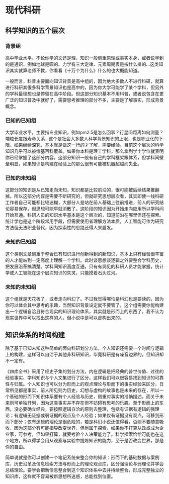 # 现代科研 {#intro}

## 科学知识的五个层次

### 背景组

高中毕业水平。不论你学的文还是理，知识一般侧重原理或事实本身，或者说学到的是通识，例如地球是圆的、力学有三大定律、元素周期表是按什么排的…这类知识其实就算老师不教，你看看《十万个为什么》什么的也大概能知道。

一般而言，科普主要面向知识背景是高中组的，因为绝大多数人不进行科研，就算进行科研其很多科学背景知识也是高中的，因为你大学可能学了某个学科，但另外的学科最理想也是停留在高中阶段。但这部分知识基本不用科普，或者说包含在更广泛的知识普及中就好了，需要思考推理的部分不多，主要是了解事实，形成背景概念。

### 已知的已知组

大学毕业水平。主要指专业知识，例如pm2.5是怎么回事？行星间距离如何测量？端粒长度跟寿命关系…这个是社会大多数人科学背景知识的上限，也是职业化的下限。如果继续深究，基本就是做这一行的才了解，需要经验。目前这个层次的科学知识几乎可以被维基百科覆盖。如果你本科是理工学科，那么拿到学士学位就表明你已经掌握了这部分内容。这部分知识一般有自己的学科框架跟体系，但学科间壁垒明显，如果知识是构建在经验上的那么很有可能被机器超越而失业。

### 已知的未知组

这部分的知识是从已知走向未知，知识都是比较前沿的，很可能被后续结果推翻掉。所以这部分内容是需要不断研究的，但就研究思想层次看，其实即使一线科研工作者自己可能都比较迷糊，大部分人是站在前人基础上往前推进，前人的研究结论容易保存，但思想可能早就消散了。这阶段的知识因为开始走向应用所以学科间开始互通。科研人员的知识水平基本是这个层次的，知道前沿在哪里但还在探索。统计学也是这个阶段常用手段，但需要使用者理解方法本质，人工智能可作为研究方法但无法职业替代，因为探索性的思路还得人来启发。

### 未知的已知组

这个类别文章侧重于整合已有知识进行创新得到的新知识，基本上只有经验很丰富的人才能站到一定高度上理解一个学科。此时谈思想谈逻辑之外要整合学科历史，把发展沿革搞清楚。学科间知识高度互通，只有有洞见的科研人员才能掌握，统计学或人工智能在这个层次知识的失灵，只能摸着石头过河。

### 未知的未知组

这个组就是天花板了，或者走向科幻了。不过我觉得哪怕是科幻也是要读的，因为你可以体会其中思考的乐趣，当然知识背景设定就不要管了。这个组需要你能构建出一个逻辑自洽且符合现实的知识理论体系，其实就是形而上的东西了。我不认为现实世界中可以找出这样的人，但小说中是可以虚构出来的。

## 知识体系的时间构建

除了基于已知未知这种简单的面向科研划分方法，个人知识还需要一个时间与逻辑上的构建，这样可以自洽于其他非科研知识，毕竟科研是有噪音边界的，但知识却不一定有。

《四库全书》采用了经史子集的划分方法，内在逻辑是把经典的普世价值、过往的经验事实、学科知识与个人文集进行了区分，这样我们可以很容易找到知识的可靠性与归属。个人知识也可以分为形而上的观点理论与形而下的事实经验来区分，日常所见都是事实，前人所见则为历史，幻想与虚构的故事也是未来的存在，所以一个基础的形而下知识体系要有个人经验与历史，侧重对事实的准确描述，而关于未来则可单独开列，因为这类事实并不存在但不妨碍有思考的乐趣。至于形而上的东西，没必要确立经典，要按照逻辑自洽的原则去整理，包括有证据有逻辑的强理论；有逻辑无证据或弱证据的观点及个人经验；如果仅有证据没有观点，可移到形而下部分；仅有逻辑的理论是很危险的，若是科幻小说还值得看，否则不要随意吸收，因为这部分有可能指导改变世界，但尚属于探索，如果你不打算从政或成为企业家，可参考，但如果打算，就要考验个人决策能力了。科学探索恰恰可能也在这个地方，所以得学会用从观察与实验中提炼知识的能力，至于是否改变世界，那是你的自由。

简单说就是你可以创建一个笔记系统来整合你的知识：形而下的基础数据与案例库、历史沿革及信息检索方法与形而上的理论观点库，区分强理论与弱理论并学会总结理论。要学会把新信息整合到这个知识体系中去并持续整合，形成完整独立的知识库，这样就不容易被新思想所迷惑，总能找到位置。